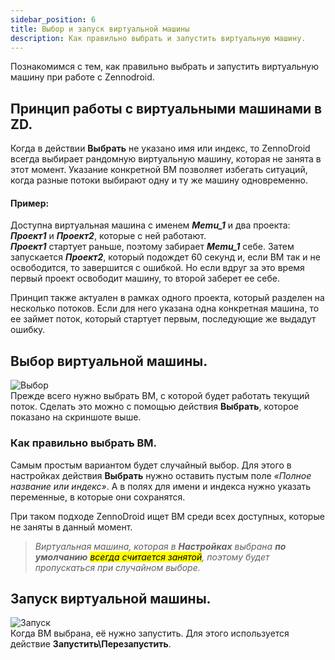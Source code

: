 ```yaml
---
sidebar_position: 6
title: Выбор и запуск виртуальной машины
description: Как правильно выбрать и запустить виртуальную машину.
---
```


Познакомимся с тем, как правильно выбрать и запустить виртуальную машину при работе с Zennodroid. 
## Принцип работы с виртуальными машинами в ZD.  
Когда в действии **Выбрать** не указано имя или индекс, то ZennoDroid всегда выбирает рандомную виртуальную машину, которая не занята в этот момент. Указание конкретной ВМ позволяет избегать ситуаций, когда разные потоки выбирают одну и ту же машину одновременно.  
#### Пример:  
Доступна виртуальная машина с именем ***Memu_1*** и два проекта: ***Проект1*** и ***Проект2***, которые с ней работают.  
***Проект1*** стартует раньше, поэтому забирает ***Memu_1*** себе. Затем запускается ***Проект2***, который подождет 60 секунд и, если ВМ так и не освободится, то завершится с ошибкой. Но если вдруг за это время первый проект освободит машину, то второй заберет ее себе.  

Принцип также актуален в рамках одного проекта, который разделен на несколько потоков. Если для него указана одна конкретная машина, то ее займет поток, который стартует первым, последующие же выдадут ошибку.  
## Выбор виртуальной машины.  
![Выбор](./assets/ChooseVM/ChooseVM_pic1.png)   
Прежде всего нужно выбрать ВМ, с которой будет работать текущий поток. Сделать это можно с помощью действия **Выбрать**, которое показано на скриншоте выше.         
### Как правильно выбрать ВМ.  
Самым простым вариантом будет случайный выбор. Для этого в настройках действия **Выбрать** нужно оставить пустым поле *«Полное название или индекс»*. А в полях для имени и индекса нужно указать переменные, в которые они сохранятся.  

При таком подходе ZennoDroid ищет ВМ среди всех доступных, которые не заняты в данный момент.  
> *Виртуальная машина, которая в **Настройках** выбрана **по умолчанию** <mark>всегда считается занятой</mark>, поэтому будет пропускаться при случайном выборе.*  
## Запуск виртуальной машины.  
![Запуск](./assets/ChooseVM/ChooseVM_pic2.png)   
Когда ВМ выбрана, её нужно запустить. Для этого используется действие **Запустить\Перезапустить**.   